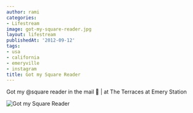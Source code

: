 ```yaml
---
author: rami
categories:
- Lifestream
image: got-my-square-reader.jpg
layout: lifestream
publishedAt: '2012-09-12'
tags:
- usa
- california
- emeryville
- instagram
title: Got my Square Reader
---
```


Got my @square reader in the mail 🙂 | at The Terraces at Emery Station

![Got my Square Reader](/assets/images/content/lifestream/got-my-square-reader.jpg)

